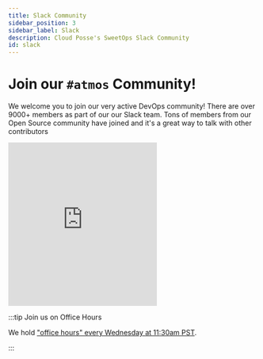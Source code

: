 ```yaml
---
title: Slack Community
sidebar_position: 3
sidebar_label: Slack
description: Cloud Posse's SweetOps Slack Community
id: slack
---
```


# Join our `#atmos` Community!
We welcome you to join our very active DevOps community! 
There are over 9000+ members as part of our our Slack team. 
Tons of members from our Open Source community have joined and it's a great way to talk with other contributors 

<iframe src="https://slack.cloudposse.com/?theme=dark&background=00000000" 
        marginwidth="0" 
        marginheight="0" 
        hspace="0" 
        vspace="0" 
        width="300" 
        height="330" 
        scrolling="no" 
        frameborder="0" 
        allowtransparency="true"
        style={{ borderRadius: '6px' }}
        ></iframe>

:::tip Join us on Office Hours

We hold ["office hours" every Wednesday at 11:30am PST](/community/office-hours). 

:::
